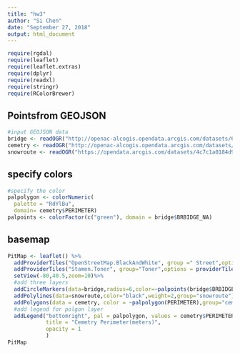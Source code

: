 ```yaml
---
title: "hw3"
author: "Si Chen"
date: "September 27, 2018"
output: html_document
---
```

```r
require(rgdal)
require(leaflet)
require(leaflet.extras)
require(dplyr)
require(readxl)
require(stringr)
require(RColorBrewer)
```

## Points\lines\polygons from GEOJSON

```r
#input GEOJSON data
bridge <- readOGR("http://openac-alcogis.opendata.arcgis.com/datasets/65e21a4d53b9419b9c422657cac63a1b_0.geojson")
cemetry <- readOGR("http://openac-alcogis.opendata.arcgis.com/datasets/4d83e90db45e48a688376c431ceec81f_0.geojson")
snowroute <- readOGR("https://opendata.arcgis.com/datasets/4c7c1a0184d94ca0a0341c0eef66eb80_1.geojson")
```

## specify colors
```r
#specify the color
palpolygon <- colorNumeric(
  palette = "RdYlBu",
  domain= cemetry$PERIMETER)
palpoints <- colorFactor(c("green"), domain = bridge$BRBIDGE_NA)
```
## basemap
```r
PitMap <- leaflet() %>%
  addProviderTiles("OpenStreetMap.BlackAndWhite", group =" Street",options = providerTileOptions(noWrap = TRUE)) %>%
  addProviderTiles("Stamen.Toner", group="Toner",options = providerTileOptions(noWrap = TRUE)) %>%
  setView(-80,40.5,zoom=10)%>%
  #add three layers 
  addCircleMarkers(data=bridge,radius=6,color=~palpoints(bridge$BRBIDGE_NA),stroke=FALSE,fillOpacity = 0.5,group="bridge") %>%
  addPolylines(data=snowroute,color="black",weight=2,group="snowroute") %>%
  addPolygons(data = cemetry, color = ~palpolygon(PERIMETER),group="cemetry") %>%
  #add legend for polgon layer
  addLegend("bottomright", pal = palpolygon, values = cemetry$PERIMETER,
            title = "Cemetry Perimeter(meters)",
            opacity = 1
            )
PitMap
``` 
